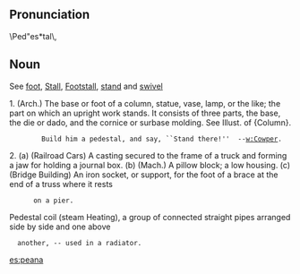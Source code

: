 == Pronunciation ==

\Ped"es*tal\,
== Noun ==
See [[foot]],  [[Stall]], [[Footstall]], [[stand]] and [[swivel]]

1. (Arch.) The base or foot of a column, statue, vase, lamp, or the like; the part on which an upright work stands. It  consists of three parts, the base, the die or dado, and the cornice or surbase molding. See Illust. of {Column}.

         Build him a pedestal, and say, ``Stand there!''  --[[w:Cowper]].

2.
(a) (Railroad Cars) A casting secured to the frame of a truck and forming a jaw for holding a journal box.
(b) (Mach.) A pillow block; a low housing.
(c) (Bridge Building) An iron socket, or support, for the foot of a brace at the end of a truss where it rests
       on a pier.

Pedestal coil (steam Heating), a group of connected straight pipes arranged side by side and one above
   another, -- used in a radiator.

[[es:peana]]